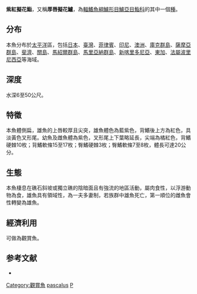 {{Speciesbox
| image=Pseudanthias pascalus.jpg
| name = 紫紅擬花鮨
| status = NE
| status_system = IUCN3.1
| genus = Pseudanthias
| species = pascalus
| authority = Jordan & Tanaka, 1927
| synonyms = *''Anthias pascalus''<br /><small>Jordan & Tanaka, 1927</small>
*''Entonanthias pascalus''<br /><small>Jordan & Tanaka, 1927</small>
*''Mikrolabrichthys pascalus''<br /><small>Jordan & Tanaka, 1927</small>
*''Mirolabrichthys pascalus''<br /><small>Jordan & Tanaka, 1927</small>
*''Mirolabrichthys tuka pascalus''<br /><small>Jordan & Tanaka, 1927</small>
*''Pseudanthias pascalis''<br /><small>Jordan & Tanaka, 1927</small>
}}
'''紫紅擬花鮨'''，又稱'''厚唇擬花鱸'''，為[[輻鰭魚綱|輻鰭魚綱]][[鱸形目|鱸形目]][[鱸亞目|鱸亞目]][[鮨科|鮨科]]的其中一個[[種|種]]。

==分布==
本魚分布於[[太平洋|太平洋]]區，包括[[日本|日本]]、[[臺灣|臺灣]]、[[菲律賓|菲律賓]]、[[印尼|印尼]]、[[澳洲|澳洲]]、[[庫克群島|庫克群島]]、[[薩摩亞群島|薩摩亞群島]]、[[斐濟|斐濟]]、[[關島|關島]]、[[馬紹爾群島|馬紹爾群島]]、[[馬里亞納群島|馬里亞納群島]]、[[新喀里多尼亞|新喀里多尼亞]]、[[東加|東加]]、[[法屬波里尼西亞|法屬波里尼西亞]]等海域。

==深度==
水深6至50公尺。

==特徵==
本魚體側扁，雄魚的上唇較厚且尖突，雄魚體色為藍紫色，背鰭後上方為紅色，具淡黃色叉形尾。幼魚及雌魚體為紫色，叉形尾上下葉略延長，尖端為橘紅色，背鰭硬棘10枚；背鰭軟條15至17枚；臀鰭硬棘3枚；臀鰭軟條7至8枚，體長可達20公分。

==生態==
本魚棲息在礁石斜坡或獨立礁的陰暗面且有強流的地區活動，屬肉食性，以浮游動物為食，雄魚具有領域性，為一夫多妻制，若族群中雄魚死亡，第一順位的雌魚會性轉變為雄魚。

==經濟利用==
可做為觀賞魚。

==参考文献==
*{{FishBase_species|genus=Pseudanthias|species=pascalus|year=2011|month=12}}
{{Taxonbar|from=Q1093922}}

[[Category:觀賞魚|Category:觀賞魚]]
[[Category:擬花鮨屬|pascalus]]
[[Category:1927年描述的魚類|P]]